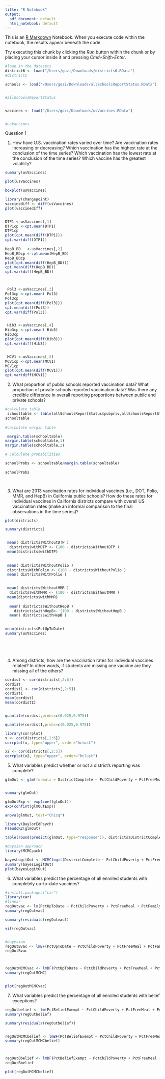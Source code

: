 ```yaml
---
title: "R Notebook"
output:
  pdf_document: default
  html_notebook: default
---
```


This is an [R Markdown](http://rmarkdown.rstudio.com) Notebook. When you execute code within the notebook, the results appear beneath the code.

Try executing this chunk by clicking the *Run* button within the chunk or by placing your cursor inside it and pressing *Cmd+Shift+Enter*.

```r
#load in the datasets 
district6 <- load("/Users/gozi/Downloads/districts6.RData")
#districts

schools <- load("/Users/gozi/Downloads/allSchoolsReportStatus.RData")


#allSchoolsReportStatus


vaccines <- load("/Users/gozi/Downloads/usVaccines.RData")


#usVaccines


```

Question 1

1.  How have U.S. vaccination rates varied over time? Are vaccination rates increasing or decreasing? Which vaccination has the highest rate at the conclusion of the time series? Which vaccination has the lowest rate at the conclusion of the time series? Which vaccine has the greatest volatility?

```r

summary(usVaccines)

plot(usVaccines)

boxplot(usVaccines)

library(changepoint)
vaccinediff <- diff(usVaccines)
plot(vaccinediff)


DTP1 <-usVaccines[,1]
DTP1cp <-cpt.mean(DTP1)
DTP1cp
plot(cpt.mean(diff(DTP1)))
cpt.var(diff(DTP1))
        
HepB_BD   <-usVaccines[,2]
HepB_BDcp <-cpt.mean(HepB_BD)
HepB_BDcp
plot(cpt.mean(diff(HepB_BD)))
cpt.mean(diff(HepB_BD))
cpt.var(diff(HepB_BD))



 Pol3 <-usVaccines[,3]
Pol3cp <-cpt.mean( Pol3)
Pol3cp
plot(cpt.mean(diff(Pol3)))
cpt.mean(diff(Pol3))
cpt.var(diff(Pol3))


 Hib3 <-usVaccines[,4]
Hib3cp <-cpt.mean( Hib3)
Hib3cp
plot(cpt.mean(diff(Hib3)))
cpt.var(diff(Hib3))


 MCV1 <-usVaccines[,5]
MCV1cp <-cpt.mean(MCV1)
MCV1cp 
plot(cpt.mean(diff(MCV1)))
cpt.var(diff(MCV1))
```

2.  What proportion of public schools reported vaccination data? What proportion of private schools reported vaccination data? Was there any credible difference in overall reporting proportions between public and private schools?

```r


#calculate table
 schooltable <- table(allSchoolsReportStatus$pubpriv,allSchoolsReportStatus$reported)
schooltable
 
#calculate margin table

 margin.table(schooltable)
margin.table(schooltable,1)
margin.table(schooltable,2)

# Calculate probabilities 

schoolProbs <- schooltable/margin.table(schooltable) 
                                                         
schoolProbs  

 

```

3.  What are 2013 vaccination rates for individual vaccines (i.e., DOT, Polio, MMR, and HepB) in California public schools? How do these rates for individual vaccines in California districts compare with overall US vaccination rates (make an informal comparison to the final observations in the time series)?

```r

plot(districts)

summary(districts)


 mean( districts$WithoutDTP )
  districts$withDTP <- (100 - districts$WithoutDTP )
 mean(districts$withDTP)
 
 
 mean( districts$WithoutPolio )
 districts$WithPolio <- (100 - districts$WithoutPolio )
 mean( districts$WithPolio )

 
 mean( districts$WithoutMMR )
  districts$withMMR <- (100 - districts$WithoutMMR )
 mean(districts$withMMR)
  
  mean( districts$WithoutHepB )
    districts$withHepB<- (100 - districts$WithoutHepB )
  mean( districts$withHepB )

    
mean(districts$PctUpToDate)
summary(usVaccines)



  
```

4.  Among districts, how are the vaccination rates for individual vaccines related? In other words, if students are missing one vaccine are they missing all of the others?

```r


cordist <- cor(districts[,2:6]) 
cordist
cordist1 <- cor(districts[,2:5]) 
cordist1
mean(cordist)
mean(cordist1)


quantile(cordist,probs=c(0.025,0.975))

quantile(cordist1,probs=c(0.025,0.975))

library(corrplot)
x <- cor(districts[,2:6])
corrplot(x, type="upper", order="hclust")

x2 <- cor(districts[,2:5])
corrplot(x2, type="upper", order="hclust")

```

5.  What variables predict whether or not a district's reporting was complete?

```r

glmOut <- glm(formula = DistrictComplete ~ PctChildPoverty + PctFreeMeal+ PctFamilyPoverty + Enrolled +TotalSchools, family  =binomial(), data =districts)


summary(glmOut)

glmOutExp <- exp(coef(glmOut))
exp(confint(glmOutExp))
```

```r
anova(glmOut, test="Chisq")
```

```r

library(BaylorEdPsych) 
PseudoR2(glmOut)
```

```r
table(round(predict(glmOut, type="response")), districts$DistrictComplete)
```

```r
#baysian approach
library(MCMCpack)

bayesLogitOut <- MCMClogit(DistrictComplete ~ PctChildPoverty + PctFreeMeal + PctFamilyPoverty + Enrolled + TotalSchools, data = districts) 
summary(bayesLogitOut)
plot(bayesLogitOut)
```

6.  What variables predict the percentage of all enrolled students with completely up-to-date vaccines?

```r
#install.packages("car")
library(car)
#linear
regOutvac <- lm(PctUpToDate ~ PctChildPoverty + PctFreeMeal + PctFamilyPoverty + Enrolled + TotalSchools, data=districts)
summary(regOutvac) 

summary(residuals(regOutvac))

vif(regOutvac)


#bayesian
regOutBvac <- lmBF(PctUpToDate ~ PctChildPoverty + PctFreeMeal + PctFamilyPoverty + Enrolled + TotalSchools, data=districts) 
regOutBvac



regOutMCMCvac <- lmBF(PctUpToDate ~ PctChildPoverty + PctFreeMeal + PctFamilyPoverty + Enrolled + TotalSchools, data=districts, posterior=TRUE, iterations=10000)
summary(regOutMCMC)


plot(regOutMCMCvac)

```

7.  What variables predict the percentage of all enrolled students with belief exceptions?

```r

regOutbelief <- lm(PctBeliefExempt ~ PctChildPoverty + PctFreeMeal + PctFamilyPoverty + Enrolled + TotalSchools, data=districts)
summary(regOutbelief) 

summary(residuals(regOutbelief))


regOutMCMCbelief <- lmBF(PctBeliefExempt ~ PctChildPoverty + PctFreeMeal + PctFamilyPoverty + Enrolled + TotalSchools, data=districts, posterior=TRUE, iterations=10000)
summary(regOutMCMCbelief)



regOutBbelief <- lmBF(PctBeliefExempt ~ PctChildPoverty + PctFreeMeal + PctFamilyPoverty + Enrolled + TotalSchools, data=districts)
regOutBbelief

plot(regOutMCMCbelief)

```

